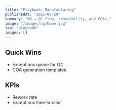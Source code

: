 ```yaml
---
title: "Playbook: Manufacturing"
publishedAt: "2025-08-29"
summary: "WO ↔ QC flow, traceability, and COAs."
image: "/images/og/home.jpg"
tag: "playbook"
images: []
---
```


## Quick Wins

- Exceptions queue for QC
- COA generation templates

## KPIs

- Rework rate
- Exceptions time‑to‑clear

<FunnelCTA label="Get Manufacturing Playbook" href="/playbooks/legal" funnel="cta" />

